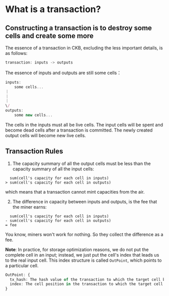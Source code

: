 # What is a transaction?

## Constructing a transaction is to destroy some cells and create some more

The essence of a transaction in CKB, excluding the less important details, is as follows:

```ts
transaction: inputs -> outputs
```

The essence of inputs and outputs are still some cells：

```ts
inputs:
    some cells...
｜
｜
｜
\/
outputs:
    some new cells...
```

The cells in the inputs must all be live cells. The input cells will be spent and become dead cells after a transaction is committed. The newly created output cells will become new live cells.

## Transaction Rules

1. The capacity summary of all the output cells must be less than the capacity summary of all the input cells:

```
  sum(cell's capacity for each cell in inputs)
> sum(cell's capacity for each cell in outputs)
```
which means that a transaction cannot mint capacities from the air.

2. The difference in capacity between inputs and outputs, is the fee that the miner earns:

```
  sum(cell's capacity for each cell in inputs)
- sum(cell's capacity for each cell in outputs)
= fee
```
You know, miners won't work for nothing. So they collect the difference as a fee.

**Note**:
In practice, for storage optimization reasons, we do not put the complete cell in an input; instead, we just put the cell's index that leads us to the real input cell.
This index structure is called `OutPoint`, which points to a particular cell.

```ts
OutPoint: {
  tx_hash: The hash value of the transaction to which the target cell belongs
  index: The cell position in the transaction to which the target cell belongs
}
```

